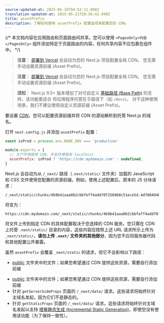 ```yaml
---
source-updated-at: 2025-05-16T04:52:11.000Z
translation-updated-at: 2025-05-21T20:56:42.949Z
title: assetPrefix
description: 了解如何使用 assetPrefix 配置选项来配置您的 CDN。
---
```


{/* 本文档内容在应用路由和页面路由间共享。您可以使用 `<PagesOnly>内容</PagesOnly>` 组件添加特定于页面路由的内容。任何共享内容不应包裹在组件中。 */}

<AppOnly>

> **注意**： [部署到 Vercel](/docs/app/building-your-application/deploying) 会自动为您的 Next.js 项目配置全局 CDN。
> 您无需手动设置资源前缀 (Asset Prefix)。

</AppOnly>

<PagesOnly>

> **注意**： [部署到 Vercel](/docs/pages/building-your-application/deploying) 会自动为您的 Next.js 项目配置全局 CDN。
> 您无需手动设置资源前缀 (Asset Prefix)。

</PagesOnly>

> **须知**： Next.js 9.5+ 版本增加了对可自定义 [基础路径 (Base Path)](/docs/app/api-reference/next-config-js/basePath) 的支持，该功能更适合
> 将应用程序托管在子路径下（如 `/docs`）。
> 对于这种使用场景，我们不建议使用自定义资源前缀 (Asset Prefix)。

要设置 [CDN](https://en.wikipedia.org/wiki/Content_delivery_network)，您可以配置资源前缀并将 CDN 的源站解析到托管 Next.js 的域名。

打开 `next.config.js` 并添加 `assetPrefix` 配置：

```js filename="next.config.js"
const isProd = process.env.NODE_ENV === 'production'

module.exports = {
  // 生产环境使用 CDN，开发环境使用 localhost
  assetPrefix: isProd ? 'https://cdn.mydomain.com' : undefined,
}
```

Next.js 会自动为从 `/_next/` 路径（`.next/static/` 文件夹）加载的 JavaScript 和 CSS 文件使用您配置的资源前缀。例如，使用上述配置后，原本的 JS 分块请求：

```
/_next/static/chunks/4b9b41aaa062cbbfeff4add70f256968c51ece5d.4d708494b3aed70c04f0.js
```

将变为：

```
https://cdn.mydomain.com/_next/static/chunks/4b9b41aaa062cbbfeff4add70f256968c51ece5d.4d708494b3aed70c04f0.js
```

将文件上传到指定 CDN 的具体配置取决于您选择的 CDN 服务。您只需在 CDN 上托管 `.next/static/` 目录的内容，这些内容应按照上述 URL 请求所示上传为 `_next/static/`。**请勿上传 `.next/` 文件夹的其他部分**，因为您不应将服务器代码和其他配置公开暴露。

虽然 `assetPrefix` 会覆盖 `_next/static` 的请求，但它不会影响以下路径：

<AppOnly>

- [public](/docs/app/building-your-application/optimizing/static-assets) 文件夹中的文件；如果您希望通过 CDN 提供这些资源，需要自行添加前缀

</AppOnly>

<PagesOnly>

- [public](/docs/pages/building-your-application/optimizing/static-assets) 文件夹中的文件；如果您希望通过 CDN 提供这些资源，需要自行添加前缀
- 针对 `getServerSideProps` 页面的 `/_next/data/` 请求。这些请求将始终针对主域名发起，因为它们不是静态的。
- 针对 `getStaticProps` 页面的 `/_next/data/` 请求。这些请求将始终针对主域名发起以支持 [增量静态生成 (Incremental Static Generation)](/docs/pages/building-your-application/data-fetching/incremental-static-regeneration)，即使您没有使用该功能（为了保持一致性）。

</PagesOnly>